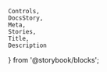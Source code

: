     Controls,
    DocsStory,
    Meta,
    Stories,
    Title,
    Description
} from '@storybook/blocks';

<Meta of={radioGroupStories} />

<Title of={radioGroupStories} />
<Description of={radioGroupStories} />

<DocsStory of={radioGroupStories.radioGroup} expanded={false} />
<Controls of={radioGroupStories.radioGroup} />

# Usage Docs

## Angular Usage

The Angular CVA for the radio button group ignores the value of `callSetDisabledState` configured on the form module. Instead, it always uses the default value of `always`.
